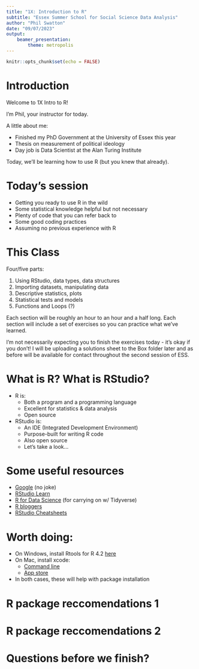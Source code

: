 ---
title: "1X: Introduction to R"
subtitle: "Essex Summer School for Social Science Data Analysis"
author: "Phil Swatton"
date: "09/07/2023"
output: 
    beamer_presentation:
        theme: metropolis
---

```{r setup, include=FALSE}
knitr::opts_chunk$set(echo = FALSE)
```



# Introduction

Welcome to 1X Intro to R!

I'm Phil, your instructor for today.

A little about me:

- Finished my PhD Government at the University of Essex this year
- Thesis on measurement of political ideology
- Day job is Data Scientist at the Alan Turing Institute

Today, we'll be learning how to use R (but you knew that already).




# Today's session

- Getting you ready to use R in the wild
- Some statistical knowledge helpful but not necessary
- Plenty of code that you can refer back to
- Some good coding practices
- Assuming no previous experience with R




# This Class

Four/five parts:

1. Using RStudio, data types, data structures
2. Importing datasets, manipulating data
3. Descriptive statistics, plots
4. Statistical tests and models
5. Functions and Loops (?)

Each section will be roughly an hour to an hour and a half long. Each section will include a set of exercises so you can practice what we've learned.

I'm not necessarily expecting you to finish the exercises today - it's okay if you don't! I will be uploading a solutions sheet to the Box folder later and as before will be available for contact throughout the second session of ESS.






# What is R? What is RStudio?

- R is:
    - Both a program and a programming language
    - Excellent for statistics & data analysis
    - Open source
- RStudio is:
    - An IDE (Integrated Development Environment)
    - Purpose-built for writing R code
    - Also open source
    - Let's take a look...





# Some useful resources

- [Google](https://www.google.com/) (no joke)
- [RStudio Learn](https://education.rstudio.com/learn/)
- [R for Data Science](https://r4ds.had.co.nz/) (for carrying on w/ Tidyverse)
- [R bloggers](https://www.r-bloggers.com/)
- [RStudio Cheatsheets](https://www.rstudio.com/resources/cheatsheets/)




# Worth doing:

- On Windows, install Rtools for R 4.2 [here](https://cran.r-project.org/bin/windows/Rtools/rtools42/rtools.html)
- On Mac, install xcode:
  - [Command line](https://clanfear.github.io/CSSS508/docs/compiling.html)
  - [App store](https://apps.apple.com/us/app/xcode/id497799835?mt=12)
- In both cases, these will help with package installation




# R package reccomendations 1

\begin{center}
\resizebox{10cm}{!}{
\begin{tabular}{lll}
\textbf{Type} 		& \textbf{Package name} 	& \textbf{Aim} \\
\hline
Data import			& \texttt{haven} 	& Similar to \texttt{foreign}, built for the \texttt{tidyverse}\\
					& \texttt{readr}	& For reading in rectangular data files (e.g. CSV), part of the \texttt{tidyverse} \\
\hline
Data cleaning 		& \texttt{tidyr} 	& Tidy datasets incl. reshaping to long and wide, part of the \texttt{tidyverse} \\
\hline
Plots 				& \texttt{ggpubr} 	& \texttt{ggplot2}-based publication-ready plots \\
					& \texttt{dotwhisker} & Easy coefficient plots in ggplot2 \\
\hline
Standard errors		& \texttt{sandwich} + \texttt{lmtest}  & Robust and clustered standard errors + test coefficients \\
\hline
Modelling			& \texttt{plm} 		& Panel data models (within-between estimator) \\
					& \texttt{zoo} or \texttt{forecast} & Time series tools \\
					& \texttt{lme4} 	& Multilevel models \\
					& \texttt{margins} or \texttt{ggeffects}& Marginal effects from models \\
					& \texttt{MASS} 	& Ordered logit models \\
					& \texttt{mlogit} or \texttt{mnlogit}	& Multinomial logit models \\
					& \texttt{AER} 		& Various (Instrumental variable, tobit models) \\ 
					& \texttt{rdd} 		& Regression discontinuity design \\
\end{tabular}
}
\end{center}



# R package reccomendations 2
\begin{center}
\resizebox{10cm}{!}{
\begin{tabular}{lll}
\textbf{Type} 		& \textbf{Package name} 	& \textbf{Aim} \\
\hline
Bayesian    & \texttt{rstan} or \texttt{rstanarm}    & Bayesian models via STAN \\
					& \texttt{rjags}   & Bayesian models via JAGS \\
					& \texttt{brms}   & Bayesian multilevel models via STAN with lme4 syntax \\
\hline
Latent Variable     & \texttt{psych}    & Exploratory Factor Analysis \\
					& \texttt{lavaan}   & CFA/SEM \\
					& \texttt{mirt}   & Item Response Theory \\
					& \texttt{mclust}   & Mixture modelling \\
\hline
Machine Learning    & \texttt{caret}    & Streamline the modelling process \\
					& \texttt{glmnet}    & lasso, ridge, elastic net regression \\
					& \texttt{rpart}, \texttt{randomforest}   & Regression trees, random forests \\
					& \texttt{e1071}   & Several misc functions including support vector machine \\
					& \texttt{neuralnet}   & Neural networks \\
					& \texttt{keras}   & R interface to Python `keras' library \\
\hline
Webscraping			& \texttt{rvest}    & Webscraping \\
					& \texttt{httr}     & Webscraping, APIs \\
					& \texttt{RSelenium} & Scraping dynamic websites \\
\hline
Text Analysis       & \texttt{quanteda}  & Quantitative text analysis \\
\end{tabular}
}
\end{center}


# Questions before we finish?







